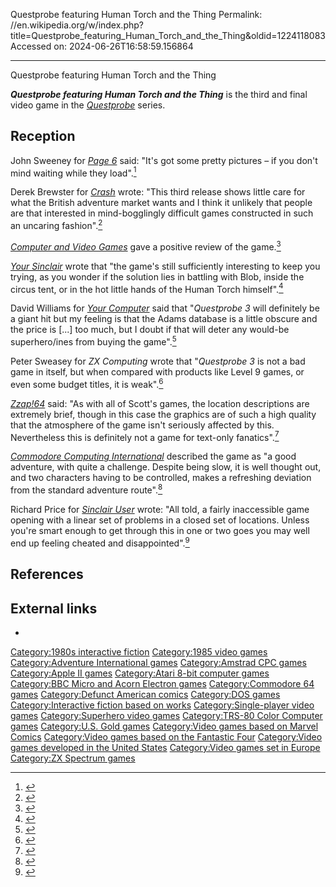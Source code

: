 Questprobe featuring Human Torch and the Thing
Permalink: //en.wikipedia.org/w/index.php?title=Questprobe_featuring_Human_Torch_and_the_Thing&oldid=1224118083
Accessed on: 2024-06-26T16:58:59.156864



------
Questprobe featuring Human Torch and the Thing
{{Short description|1985 video game}}
{{multiple issues|
{{Over-quotation|many=y|date=May 2021}}
{{Lead too short |date=May 2024}}
}}
{{Infobox video game
| title = Questprobe featuring Human Torch and the Thing
| image = Questprobe featuring Human Torch and The Thing cover.jpg
| alt = 
| caption = 
| developer = 
| publisher = 
| series = ''[[Questprobe]]''
| engine = 
| platforms = [[Acorn Electron]], [[Amstrad CPC]], [[Apple II]], [[Atari 8-bit]], [[BBC Micro]], [[Commodore 64]], [[MS-DOS]], [[ZX Spectrum]]
| released = 1985
| genre = [[Interactive fiction]]
| modes = [[Single-player]]
}}

'''''Questprobe featuring Human Torch and the Thing''''' is the third and final video game in the ''[[Questprobe]]'' series.

==Reception==
John Sweeney for ''[[Page 6]]'' said: "It's got some pretty pictures – if you don't mind waiting while they load".<ref>{{Cite web|url=https://archive.org/details/Page_6_Issue_25_1987-01_ABACUS_GB/page/n71/mode/2up|title=Page 6 - Issue 25 (1987-01)(ABACUS)(GB)|date=January 18, 1987|via=Internet Archive}}</ref>

Derek Brewster for ''[[Crash (magazine)|Crash]]'' wrote: "This third release shows little care for what the British adventure market wants and I think it unlikely that people are that interested in mind-bogglingly difficult games constructed in such an uncaring fashion".<ref>{{Cite web|url=https://archive.org/details/Crash_Magazine_030/page/76/mode/2up|title=Crash Magazine 030|via=Internet Archive}}</ref>

''[[Computer and Video Games]]'' gave a positive review of the game.<ref>{{Cite web|url=https://archive.org/details/Computer_and_Video_Games_Issue_0050/page/n7/mode/2up|title=Computer and Video Games Issue 0050|via=Internet Archive}}</ref>

''[[Your Sinclair]]'' wrote that "the game's still sufficiently interesting to keep you trying, as you wonder if the solution lies in battling with Blob, inside the circus tent, or in the hot little hands of the Human Torch himself".<ref>{{Cite web|url=https://archive.org/details/Your_Sinclair_007/page/76/mode/2up|title=Your Sinclair 007|via=Internet Archive}}</ref>

David Williams for ''[[Your Computer (British magazine)|Your Computer]]'' said that "''Questprobe 3'' will definitely be a giant hit but my feeling is that the Adams database is a little obscure and the price is [...] too much, but I doubt if that will deter any would-be superhero/ines from buying the game".<ref>{{Cite web|url=https://archive.org/details/Your_Computer_Magazine_Issue_V606/page/32/mode/2up|title=Your Computer Magazine Issue V606|via=Internet Archive}}</ref>

Peter Sweasey for ''ZX Computing'' wrote that "''Questprobe 3'' is not a bad game in itself, but when compared with products like Level 9 games, or even some budget titles, it is weak".<ref>{{Cite web|url=https://archive.org/details/zxcomputing-magazine-1986-07/page/n35/mode/2up|title=ZX Computing Magazine (July 1986)|date=July 18, 1986|via=Internet Archive}}</ref>

''[[Zzap!64]]'' said: "As with all of Scott's games, the location descriptions are extremely brief, though in this case the graphics are of such a high quality that the atmosphere of the game isn't seriously affected by this. Nevertheless this is definitely not a game for text-only fanatics".<ref>{{Cite web|url=https://archive.org/details/ZZap64Issue0151986Jul/page/n71/mode/2up|title=ZZap_64_Issue_015_1986_Jul|via=Internet Archive}}</ref>

''[[Commodore Computing International]]'' described the game as "a good adventure, with quite a challenge. Despite being slow, it is well thought out, and two characters having to be controlled, makes a refreshing deviation from the standard adventure route".<ref>{{Cite web|url=https://archive.org/details/Commodore_Computing_International_Vol_05_No_02_1986-09_Croftward_GB/page/n39/mode/2up|title=Commodore Computing International - Vol 05 No 02 (1986-09)(Croftward)(GB)|date=September 18, 1986|via=Internet Archive}}</ref>

Richard Price for ''[[Sinclair User]]'' wrote: "All told, a fairly inaccessible game opening with a linear set of problems in a closed set of locations. Unless you're smart enough to get through this in one or two goes you may well end up feeling cheated and disappointed".<ref>{{Cite web|url=https://archive.org/details/Sinclair_User_051/page/53/mode/2up|title=Sinclair User 051|via=Internet Archive}}</ref>

==References==
{{reflist}}

== External links ==
* {{IFDB|id=4u7rgt3m62rzs707}}

{{Adventure International}}
{{Fantastic Four in popular media}}

[[Category:1980s interactive fiction]]
[[Category:1985 video games]]
[[Category:Adventure International games]]
[[Category:Amstrad CPC games]]
[[Category:Apple II games]]
[[Category:Atari 8-bit computer games]]
[[Category:BBC Micro and Acorn Electron games]]
[[Category:Commodore 64 games]]
[[Category:Defunct American comics]]
[[Category:DOS games]]
[[Category:Interactive fiction based on works]]
[[Category:Single-player video games]]
[[Category:Superhero video games]]
[[Category:TRS-80 Color Computer games]]
[[Category:U.S. Gold games]]
[[Category:Video games based on Marvel Comics]]
[[Category:Video games based on the Fantastic Four]]
[[Category:Video games developed in the United States]]
[[Category:Video games set in Europe]]
[[Category:ZX Spectrum games]]